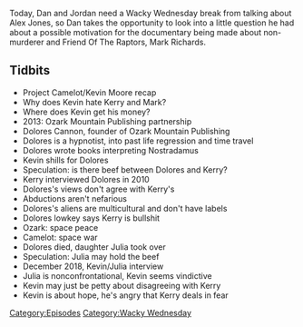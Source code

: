 {{DEFAULTSORT:
    #_EPISODE_0371:Canonical Space Weirdness
}}{{Episode
    | title           = Canonical Space Weirdness
    | caption         = [https://knowledgefight.libsyn.com/knowledge-fight-canonical-space-weirdness Listen to this episode on Libsyn]
    | episodeNumber   = 371
    | length          = 01:15:45
    | airDate         = November 20, 2019
    | episodeType     = [[:Category:Wacky Wednesday|Wacky Wednesday]]
    | appearance      = [[Kevin Moore]], [[Kerry Cassidy]], [[Mark Richards]], [[Dolores Cannon]], [[Nostradamas]], [[Julia Cannon]]
    | previousEpisode = [[370: November 14-15, 2019]]
    | nextEpisode     = [[372: November 20-21, 2019]]
}}

{{Stub}}

Today, Dan and Jordan need a Wacky Wednesday break from talking about Alex Jones, so Dan takes the opportunity to look into a little question he had about a possible motivation for the documentary being made about non-murderer and Friend Of The Raptors, Mark Richards.

==Tidbits==

*Project Camelot/Kevin Moore recap
*Why does Kevin hate Kerry and Mark?
*Where does Kevin get his money?
*2013: Ozark Mountain Publishing partnership
*Dolores Cannon, founder of Ozark Mountain Publishing
*Dolores is a hypnotist, into past life regression and time travel
*Dolores wrote books interpreting Nostradamus
*Kevin shills for Dolores
*Speculation: is there beef between Dolores and Kerry?
*Kerry interviewed Dolores in 2010
*Dolores's views don't agree with Kerry's
*Abductions aren't nefarious
*Dolores's aliens are multicultural and don't have labels
*Dolores lowkey says Kerry is bullshit
*Ozark: space peace
*Camelot: space war
*Dolores died, daughter Julia took over
*Speculation: Julia may hold the beef
*December 2018, Kevin/Julia interview
*Julia is nonconfrontational, Kevin seems vindictive
*Kevin may just be petty about disagreeing with Kerry
*Kevin is about hope, he's angry that Kerry deals in fear

[[Category:Episodes]]
[[Category:Wacky Wednesday]]